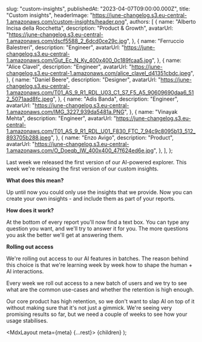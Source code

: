 
  slug: "custom-insights",
  publishedAt: "2023-04-07T09:00:00.000Z",
  title: "Custom insights",
  headerImage: "https://june-changelog.s3.eu-central-1.amazonaws.com/custom-insights/header.png",
  authors: [
    {
      name: "Alberto Incisa della Rocchetta",
      description: "Product & Growth",
      avatarUrl: "https://june-changelog.s3.eu-central-1.amazonaws.com/dscf5588_2_6dcd0ce29c.jpg",
    },
    {
      name: "Ferruccio Balestreri",
      description: "Engineer",
      avatarUrl:
        "https://june-changelog.s3.eu-central-1.amazonaws.com/Gut_Ec_N_Ky_400x400_0c189fcaa5.jpg",
    },
    {
      name: "Alice Clavel",
      description: "Engineer",
      avatarUrl:
        "https://june-changelog.s3.eu-central-1.amazonaws.com/alice_clavel_d41351cbdc.jpeg",
    },
    {
      name: "Daniel Beere",
      description: "Designer",
      avatarUrl:
        "https://june-changelog.s3.eu-central-1.amazonaws.com/T01_AS_9_R1_RDL_U03_C1_S7_F5_A5_90609690daa6_512_5071aad8fc.jpeg",
    },
    {
      name: "Adis Banda",
      description: "Engineer",
      avatarUrl: "https://june-changelog.s3.eu-central-1.amazonaws.com/IMG_3227_939da5481a.PNG",
    },
    {
      name: "Vinayak Mehta",
      description: "Engineer",
      avatarUrl:
        "https://june-changelog.s3.eu-central-1.amazonaws.com/T01_AS_9_R1_RDL_U01_F830_FTC_7_94c9c8095b13_512_893705b288.jpeg",
    },
    {
      name: "Enzo Avigo",
      description: "Product",
      avatarUrl:
        "https://june-changelog.s3.eu-central-1.amazonaws.com/O_Doeqb_IW_400x400_47f624ed6e.jpg",
    },
  ],
};

Last week we released the first version of our AI-powered explorer. This week we're releasing the first version of our custom insights.

**What does this mean?**

Up until now you could only use the insights that we provide. Now you can create your own insights - and include them as part of your reports.

**How does it work?**

At the bottom of every report you'll now find a text box. You can type any question you want, and we'll try to answer it for you. The more questions you ask the better we'll get at answering them.

**Rolling out access**

We're rolling out access to our AI features in batches. The reason behind this choice is that we're learning week by week how to shape the human + AI interactions.

Every week we roll out access to a new batch of users and we try to see what are the common use-cases and whether the retention is high enough.

Our core product has high retention, so we don't want to slap AI on top of it without making sure that it's not just a gimmick. We're seeing very promising results so far, but we need a couple of weeks to see how your usage stabilises.

  <MdxLayout meta={meta} {...rest}>
    {children}
  </MdxLayout>
);
